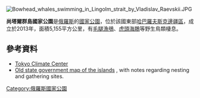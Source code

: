 [[Image:Bowhead_whales_swimming_in_Lingolm_strait_by_Vladislav_Raevskii.JPG|right]]
{{coord|55|00|N|137|30|E|display=title}}

'''尚塔爾群島國家公園'''是[[俄羅斯|俄羅斯]]的[[國家公園|國家公園]]，位於該國東部[[哈巴羅夫斯克邊疆區|哈巴羅夫斯克邊疆區]]，成立於2013年，面積5,155平方公里，有[[毛腿漁鴞|毛腿漁鴞]]、[[虎頭海鵰|虎頭海鵰]]等野生鳥類棲息。

==參考資料==
* [http://ds.data.jma.go.jp/gmd/tcc/tcc/products/climate/climatview/graph_mkhtml.php?n=31174&y=2015&m=11&e=0&r=1&s=1&k=0 Tokyo Climate Center] {{Wayback|url=http://ds.data.jma.go.jp/gmd/tcc/tcc/products/climate/climatview/graph_mkhtml.php?n=31174&y=2015&m=11&e=0&r=1&s=1&k=0 |date=20160304234858 }}
* [http://old.gov.khabkrai.ru/invest2.nsf/pages/sights/shant_en.htm Old state government map of the islands] {{Wayback|url=http://old.gov.khabkrai.ru/invest2.nsf/pages/sights/shant_en.htm |date=20190508173630 }}, with notes regarding nesting and gathering sites.

{{Russia-geo-stub}}
[[Category:俄羅斯國家公園|Category:俄羅斯國家公園]]
